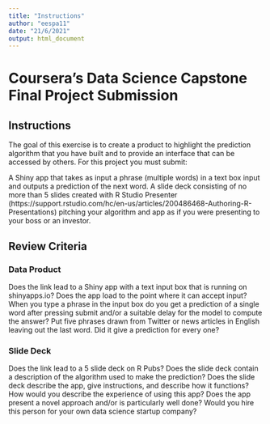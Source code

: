 ---
title: "Instructions"
author: "eespa11"
date: "21/6/2021"
output: html_document
---

# Coursera's Data Science Capstone Final Project Submission

## Instructions

The goal of this exercise is to create a product to highlight the prediction algorithm that you have built and to provide an interface that can be accessed by others. For this project you must submit:

A Shiny app that takes as input a phrase (multiple words) in a text box input and outputs a prediction of the next word.
A slide deck consisting of no more than 5 slides created with R Studio Presenter (https://support.rstudio.com/hc/en-us/articles/200486468-Authoring-R-Presentations) pitching your algorithm and app as if you were presenting to your boss or an investor.

## Review Criteria

### Data Product

Does the link lead to a Shiny app with a text input box that is running on shinyapps.io?
Does the app load to the point where it can accept input?
When you type a phrase in the input box do you get a prediction of a single word after pressing submit and/or a suitable delay for the model to compute the answer?
Put five phrases drawn from Twitter or news articles in English leaving out the last word. Did it give a prediction for every one?

### Slide Deck

Does the link lead to a 5 slide deck on R Pubs?
Does the slide deck contain a description of the algorithm used to make the prediction?
Does the slide deck describe the app, give instructions, and describe how it functions?
How would you describe the experience of using this app?
Does the app present a novel approach and/or is particularly well done?
Would you hire this person for your own data science startup company?